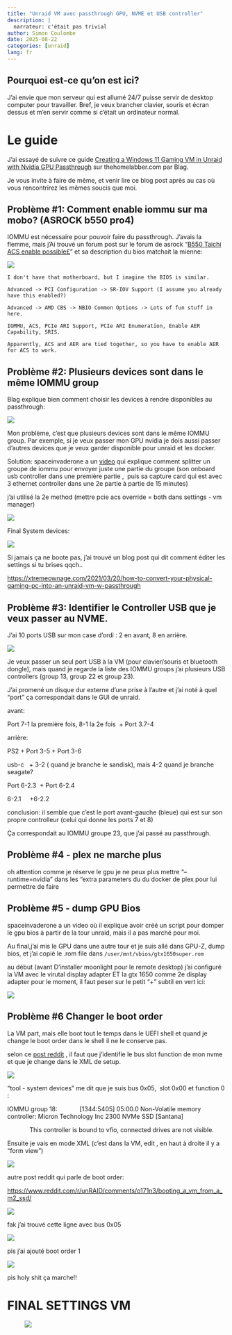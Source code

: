 ```yaml
---
title: "Unraid VM avec passthrough GPU, NVME et USB controller"
description: |
  narrateur: c'était pas trivial
author: Simon Coulombe
date: 2025-08-22
categories: [unraid]
lang: fr
---
```


::: callout-tip
## Pourquoi est-ce qu'on est ici?

J'ai envie que mon serveur qui est allumé 24/7 puisse servir de desktop computer pour travailler. Bref, je veux brancher clavier, souris et écran dessus et m'en servir comme si c'était un ordinateur normal.
:::

# Le guide

J'ai essayé de suivre ce guide [Creating a Windows 11 Gaming VM in Unraid with Nvidia GPU Passthrough](https://thehomelabber.com/guides/unraid-win-11-gaming-vm/) sur thehomelabber.com par Blag.

Je vous invite à faire de même, et venir lire ce blog post après au cas où vous rencontrirez les mêmes soucis que moi.

## Problème #1: Comment enable iommu sur ma mobo? (ASROCK b550 pro4)

IOMMU est nécessaire pour pouvoir faire du passthrough. J'avais la flemme, mais j'Ai trouvé un forum post sur le forum de asrock "[B550 Taichi ACS enable possible£](https://forum.asrock.com/forum_posts.asp?TID=26092)" et sa description du bios matchait la mienne:

![](images/clipboard-4261557291.png)

`I don't have that motherboard, but I imagine the BIOS is similar.`

`Advanced -> PCI Configuration -> SR-IOV Support (I assume you already have this enabled?)`

`Advanced -> AMD CBS -> NBIO Common Options -> Lots of fun stuff in here.`

`IOMMU, ACS, PCIe ARI Support, PCIe ARI Enumeration, Enable AER Capability, SRIS.`

`Apparently, ACS and AER are tied together, so you have to enable AER for ACS to work.`

## Problème #2: Plusieurs devices sont dans le même IOMMU group

Blag explique bien comment choisir les devices à rendre disponibles au passthrough:

![](images/clipboard-3385509276.png)

Mon problème, c'est que plusieurs devices sont dans le même IOMMU group. Par exemple, si je veux passer mon GPU nvidia je dois aussi passer d'autres devices que je veux garder disponible pour unraid et les docker.

Solution: spaceinvaderone a un [video](https://www.youtube.com/watch?v=qQiMMeVNw-o) qui explique comment splitter un groupe de iommu pour envoyer juste une partie du groupe (son onboard usb controller dans une première partie ,  puis sa capture card qui est avec 3 ethernet controller dans une 2e partie à partie de 15 minutes) 

j’ai utilisé la 2e method (mettre pcie acs override = both dans settings - vm manager)

![](images/clipboard-3382423996.png)

Final System devices:

![](images/clipboard-2197246516.png)

Si jamais ça ne boote pas, j'ai trouvé un blog post qui dit comment éditer les settings si tu brises qqch..

<https://xtremeownage.com/2021/03/20/how-to-convert-your-physical-gaming-pc-into-an-unraid-vm-w-passthrough>

## Problème #3: Identifier le Controller USB que je veux passer au NVME.

J'ai 10 ports USB sur mon case d'ordi : 2 en avant, 8 en arrière.

![](images/clipboard-919064253.png)

Je veux passer un seul port USB à la VM (pour clavier/souris et bluetooth dongle), mais quand je regarde la liste des IOMMU groups j'ai plusieurs USB controllers (group 13, group 22 et group 23).

J'ai promené un disque dur externe d'une prise à l'autre et j'ai noté à quel "port" ça correspondait dans le GUI de unraid.

avant:  

Port 7-1 la première fois, 8-1 la 2e fois  + Port 3.7-4

arrière:

PS2 + Port 3-5 + Port 3-6

usb-c   + 3-2 ( quand je branche le sandisk), mais 4-2 quand je branche seagate?

Port 6-2.3  + Port 6-2.4

6-2.1     +6-2.2

conclusion: il semble que c’est le port avant-gauche (bleue) qui est sur son propre controlleur (celui qui donne les ports 7 et 8)

Ça correspondait au IOMMU groupe 23, que j'ai passé au passthrough.

## Problème #4 - plex ne marche plus

oh attention comme je réserve le gpu je ne peux plus mettre "--runtime=nvidia" dans les "extra parameters du du docker de plex pour lui permettre de faire

## Problème #5 - dump GPU Bios

spaceinvaderone a un video où il explique avoir créé un script pour domper le gpu bios à partir de la tour unraid, mais il a pas marché pour moi.

Au final,j'ai mis le GPU dans une autre tour et je suis allé dans GPU-Z, dump bios, et j’ai copié le .rom file dans `/user/mnt/vbios/gtx1650super.rom`

au début (avant D'installer moonlight pour le remote desktop) j'ai configuré la VM avec le virutal display adapter ET la gtx 1650 comme 2e display adapter pour le moment, il faut peser sur le petit “+” subtil en vert ici:

![](images/clipboard-3503645614.png)

## Problème #6 Changer le boot order

La VM part, mais elle boot tout le temps dans le UEFI shell et quand je change le boot order dans le shell il ne le conserve pas.  

selon ce [post reddit](https://www.reddit.com/r/unRAID/comments/o171n3/booting_a_vm_from_a_m2_ssd/) , il faut que j’identifie le bus slot function de mon nvme et que je change dans le XML de setup.

![](images/clipboard-3886982720.png)

"tool - system devices" me dit que je suis bus 0x05,  slot 0x00 et function 0 : 

IOMMU group 18:             \[1344:5405\] 05:00.0 Non-Volatile memory controller: Micron Technology Inc 2300 NVMe SSD \[Santana\]

             This controller is bound to vfio, connected drives are not visible.

Ensuite je vais en mode XML (c’est dans la VM, edit , en haut à droite il y a “form view”)

![](images/clipboard-2956879276.png)

autre post reddit qui parle de boot order:

<https://www.reddit.com/r/unRAID/comments/o171n3/booting_a_vm_from_a_m2_ssd/>

![](images/clipboard-630575831.png)

fak j’ai trouvé cette ligne avec bus 0x05

![](images/clipboard-1445086890.png)

pis j’ai ajouté boot order 1

![](images/clipboard-3564190719.png)

pis holy shit ça marche!!

# FINAL SETTINGS VM

![![](images/clipboard-2482527818.png)](images/clipboard-575846558.png)
